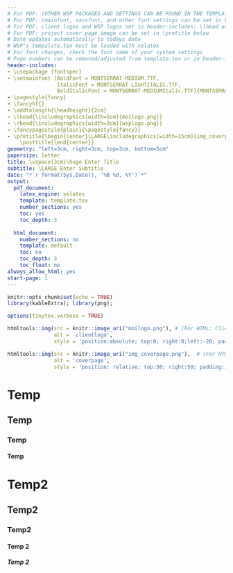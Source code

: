 ```yaml
---
# For PDF: (OTHER WSP PACKAGES AND SETTINGS CAN BE FOUND IN THE TEMPLATE.TEX FILE MARKED BY "%THESE ARE WSP ADDED")
# For PDF: (mainfont, sansfont, and other font settings can be set in header-includes. If set there, they apply to the whole document. If they are set outside the YAML, they do not apply to the Title page and TOC)
# For PDF: client logos and WSP logos set in header-includes: \lhead and \rhead
# For PDF: project cover page image can be set in \pretitle below
# Date updates automatically to todays date
# WSP's tempalate.tex must be loaded with xelatex
# For font changes, check the font name of your system settings
# Page numbers can be removed/adjusted from template.tex or in header-includes using fancy package
header-includes: 
- \usepackage {fontspec} 
- \setmainfont [BoldFont = MONTSERRAT-MEDIUM.TTF, 
                ItalicFont = MONTSERRAT-LIGHTITALIC.TTF, 
                BoldItalicFont = MONTSERRAT-MEDIUMItalic.TTF]{MONTSERRAT-LIGHT.TTF}  
- \pagestyle{fancy} 
- \fancyhf{} 
- \addtolength{\headheight}{2cm}
- \lhead{\includegraphics[width=5cm]{moilogo.png}}
- \rhead{\includegraphics[width=3cm]{wsplogo.png}}
- \fancypagestyle{plain}{\pagestyle{fancy}} 
- \pretitle{\begin{center}\LARGE\includegraphics[width=15cm]{img_coverpage.png}\\}
    \posttitle{\end{center}}
geometry: "left=3cm, right=3cm, top=3cm, bottom=5cm"  
papersize: letter
title: \vspace{3cm}\huge Enter Title
subtitle: \LARGE Enter Subtitle
date: "*`r format(Sys.Date(), '%B %d, %Y')`*"  
output:
  pdf_document:
    latex_engine: xelatex 
    template: template.tex 
    number_sections: yes
    toc: yes
    toc_depth: 3
    
  html_document:
    number_sections: no
    template: default
    toc: no
    toc_depth: 3
    toc_float: no
always_allow_html: yes
start-page: 1
---
```



```r
knitr::opts_chunk$set(echo = TRUE)
library(kableExtra); library(png); 

```  

```r
options(tinytex.verbose = TRUE)
```

```r
htmltools::img(src = knitr::image_uri("moilogo.png"), # (For HTML: Client Logo goes here)
               alt = 'clientlogo',
               style = 'position:absolute; top:0; right:0;left:-20; padding:10px;') 

htmltools::img(src = knitr::image_uri("img_coverpage.png"),  # (For HTML: Cover picture goes here)
               alt = 'coverpage',
               style = 'position: relative; top:50; right:50; padding:10px;')
```

[//]: # (THIS IS A COMMENT: This template is intended to streamline the PDF and html production process. No setting changes are required when knitting to PDF or html with the exception of headers. If a tabset is needed for all level 1 headers, then you need to change level 1 headers to level 2, level 2 to level 3, etc.. as follows: normal: ---- #Intro, ##Intro_subheader 1, ###Intro_subsub 1 etc.. ---- Header 1 as tabset: # {.tabset .tabset-fade}, ##Intro, ###Intro_subheader 1, ####Intro_subsub 1 etc..   when kniting to PDF, header numbering should be in normal setting without tabsets)

# Temp
## Temp
### Temp
#### Temp

# Temp2
## Temp2
### Temp2
#### Temp 2
##### Temp 2

